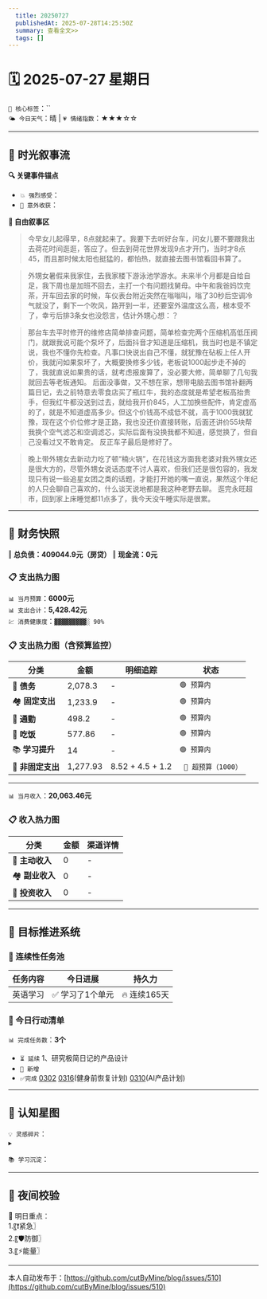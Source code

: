 ```yaml
---
  title: 20250727
  publishedAt: 2025-07-28T14:25:50Z
  summary: 查看全文>>
  tags: []
---
```


# 🗓️ 2025-07-27 星期日  
`🔑 核心标签`：``  
`🌤️ 今日天气`：晴 | `💗 情绪指数`：★★★☆☆   

---


## 🌊 **时光叙事流**
**🔍 关键事件锚点**  
- `💥 强烈感受`：                  
- `🎉 意外收获`：           

**📖 自由叙事区**  
> 今早女儿起得早，8点就起来了。我要下去听好台车，问女儿要不要跟我出去荷花时间逛逛，答应了。但去到荷花世界发现9点才开门，当时才8点45，而且那时候太阳也挺猛的，都怕热，就直接去图书馆看回书算了。

> 外甥女暑假来我家住，去我家楼下游泳池学游水。未来半个月都是自给自足，我下周也是加班不回去，主打一个有问题找舅母。中午和我爸妈饮完茶，开车回去家的时候，车仪表台附近突然在嗡嗡叫，嗡了30秒后空调冷气就没了，剩下一个吹风，路开到一半，还要室外温度这么高，根本受不了，幸亏后排3条女也没怨言，估计外甥心想：？

> 那台车去平时修开的维修店简单排查问题，简单检查完两个压缩机高低压阀门，就跟我说可能个泵坏了，后面抖音才知道是压缩机，我当时也是不镇定说，我也不懂你先检查。凡事口快说出自己不懂，就犹豫在砧板上任人开价，我就问如果泵坏了，大概要换修多少钱，老板说1000起步走不掉的了，我就直说如果贵的话，就考虑报废算了，没必要大修，简单聊了几句我就回去等老板通知。
> 后面没事做，又不想在家，想带电脑去图书馆补翻两篇日记，去之前特意去零食店买了瓶红牛，我的态度就是希望老板高抬贵手，但我红牛都没送到过去，就给我开价845，人工加换些配件，肯定虚高的了，就是不知道虚高多少。但这个价钱高不成低不就，高于1000我就犹豫，现在这个价位修才是正路，我也没还价直接转账，后面还讲价55块帮我换个空气滤芯和空调滤芯，实际后面有没换我都不知道，感觉换了，但自己没看过又不敢肯定。
> 反正车子最后是修好了。

> 晚上带外甥女去新动力吃了顿“楠火锅”，在花钱这方面我老婆对我外甥女还是很大方的，尽管外甥女说话态度不讨人喜欢，但我们还是很包容的，我发现只有说一些追星女团之类的话题，才能打开她的嘴一直说，果然这个年纪的人只会聊自己喜欢的，什么谈天说地都是我这种老野去聊。
> 逛完永旺超市，回到家上床睡觉都11点多了，我今天没午睡实际是很累。

---

## 💸 **财务快照**
‖ **总负债：409044.9元（房贷）**
‖ **现金流：0元**

### 📋 支出热力图

`📊 当月预算`：**6000元**  
`📊 支出合计`：**5,428.42元**  
`💹 消费健康度`：`▓▓▓▓▓▓▓▓▓░ 90%`  
### 📋 支出热力图（含预算监控）
| 分类         | 金额    | 明细追踪                  | 状态           |
|--------------|---------|---------------------------|----------------|
| 🏦 **债务**    | 2,078.3   | -    | `🟢 预算内`   |
| 🏘️ **固定支出** | 1,233.9     |  -  | `🟢 预算内`     |
| 🚌 **通勤**     | 498.2   | -  | `🟢 预算内`     |
| 🍜 **吃饭**     | 577.86  | -  | `🟢 预算内`   |
| 📚 **学习提升** | 14      | -     | `🟢 预算内`     |
| 🎲 **非固定支出** | 1,277.93   |  8.52 + 4.5 + 1.2  | ` 🔴 超预算（1000）`  |
---

`📊 当月收入`：**20,063.46元**  

### 📋 收入热力图
| 分类         | 金额    | 渠道详情             |
|--------------|---------|-------------------------|
| 🏦 **主动收入**  | 0                | -        |
| 🏘️ **副业收入**  | 0                | -        |
| 🚌 **投资收入**  | 0                | -        |



---

## 🎯 **目标推进系统**

### 🔄 连续性任务池
| 任务内容                | 今日进展          | 持久力     |
|-------------------------|-------------------|------------|
| 英语学习         | ✅ 学习了1个单元 | 🔥 连续165天  |



### 📌 今日行动清单

`📊 完成任务数`：**3个**  
- `⏳ 延续` 1、研究极简日记的产品设计             
- `🚩 新增`   
- `✅完成` [0302](note://WEB9685e40ae7a6464db1196641a1ffd0ee)   [0316](note://WEBc1fcc89ec3e741538b703e8017b38c9f)(健身前恢复计划)  [0310](note://WEBfc89f9187c014fbe9fab88e2d09b4bde)(AI产品计划)


---

## 🌌 **认知星图**
`💡 灵感碎片`：  
▸ 


`📚 学习沉淀`：  
>    

---

## 🌃 夜间校验

🚀 明日重点：  
1.〖❗紧急〗  
2.〖🛡️防御〗  
3.〖⚡能量〗

---
本人自动发布于：[https://github.com/cutByMine/blog/issues/510](https://github.com/cutByMine/blog/issues/510)
